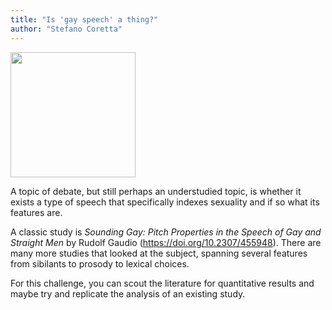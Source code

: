 ```yaml
---
title: "Is 'gay speech' a thing?"
author: "Stefano Coretta"
---
```


[![](/img/Schulman-Gay-Voice.jpg){fig-alt="Documentarian David Thorpe digs surprisingly deep, asking questions about stereotypes and self-loathing that are seldom asked." width="200"}](https://www.newyorker.com/culture/culture-desk/is-there-a-gay-voice)

A topic of debate, but still perhaps an understudied topic, is whether it exists a type of speech that specifically indexes sexuality and if so what its features are.

A classic study is *Sounding Gay: Pitch Properties in the Speech of Gay and Straight Men* by Rudolf Gaudio (<https://doi.org/10.2307/455948>). There are many more studies that looked at the subject, spanning several features from sibilants to prosody to lexical choices.

For this challenge, you can scout the literature for quantitative results and maybe try and replicate the analysis of an existing study.
